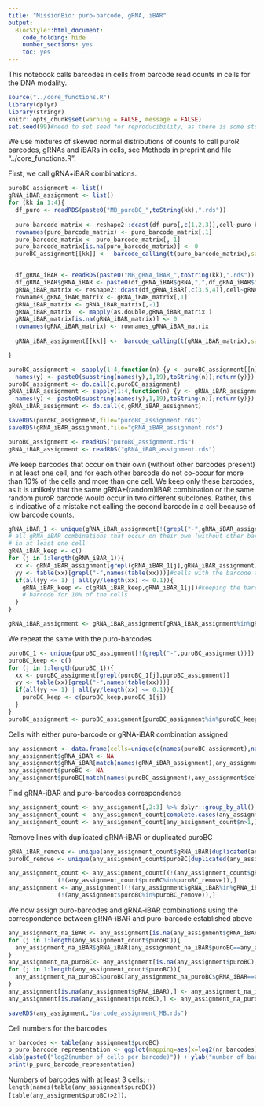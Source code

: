 ```yaml
---
title: "MissionBio: puro-barcode, gRNA, iBAR"
output:
  BiocStyle::html_document:
    code_folding: hide
    number_sections: yes
    toc: yes  
---
```


This notebook calls barcodes in cells from barcode read counts in cells for the DNA modality. 

```r
source("../core_functions.R")
library(dplyr)
library(stringr)
knitr::opts_chunk$set(warning = FALSE, message = FALSE) 
set.seed(99)#need to set seed for reproducibility, as there is some stochasticity in barcode assignment
```


We use mixtures of skewed normal distributions of  counts to call puroR barcodes, gRNAs and iBARs in cells, see Methods in preprint and file "../core_functions.R".

First, we call gRNA+iBAR combinations. 

```r
puroBC_assignment <- list()
gRNA_iBAR_assignment <- list()
for (kk in 1:4){
  df_puro <- readRDS(paste0("MB_puroBC_",toString(kk),".rds"))
  
  puro_barcode_matrix <- reshape2::dcast(df_puro[,c(1,2,3)],cell~puro_barcode)
  rownames(puro_barcode_matrix) <- puro_barcode_matrix[,1]
  puro_barcode_matrix <- puro_barcode_matrix[,-1]
  puro_barcode_matrix[is.na(puro_barcode_matrix)] <- 0
  puroBC_assignment[[kk]] <-  barcode_calling(t(puro_barcode_matrix),sample_name=paste0("puroBC_sample_",toString(kk)),barcode_name="puro-barcode",thresh=2,g=3)


  df_gRNA_iBAR <- readRDS(paste0("MB_gRNA_iBAR_",toString(kk),".rds"))
  df_gRNA_iBAR$gRNA_iBAR <- paste0(df_gRNA_iBAR$gRNA,",",df_gRNA_iBAR$iBAR)
  gRNA_iBAR_matrix <- reshape2::dcast(df_gRNA_iBAR[,c(3,5,4)],cell~gRNA_iBAR,value.var="n")
  rownames_gRNA_iBAR_matrix <- gRNA_iBAR_matrix[,1]
  gRNA_iBAR_matrix <- gRNA_iBAR_matrix[,-1]
  gRNA_iBAR_matrix  <- mapply(as.double,gRNA_iBAR_matrix )
  gRNA_iBAR_matrix[is.na(gRNA_iBAR_matrix)] <- 0
  rownames(gRNA_iBAR_matrix) <- rownames_gRNA_iBAR_matrix
  
  gRNA_iBAR_assignment[[kk]] <-  barcode_calling(t(gRNA_iBAR_matrix),sample_name=paste0("gRNA_iBAR_sample_",toString(kk)),barcode_name="gRNA_iBAR",thresh=2,g=3)

}
```


```r
puroBC_assignment <- sapply(1:4,function(n) {y <- puroBC_assignment[[n]]$barcode_assignment$barcode_assignment; 
  names(y) <- paste0(substring(names(y),1,19),toString(n));return(y)})
puroBC_assignment <- do.call(c,puroBC_assignment)
gRNA_iBAR_assignment <- sapply(1:4,function(n) {y <- gRNA_iBAR_assignment[[n]]$barcode_assignment$barcode_assignment; 
  names(y) <- paste0(substring(names(y),1,19),toString(n));return(y)})
gRNA_iBAR_assignment <- do.call(c,gRNA_iBAR_assignment)

saveRDS(puroBC_assignment,file="puroBC_assignment.rds")
saveRDS(gRNA_iBAR_assignment,file="gRNA_iBAR_assignment.rds")
```


```r
puroBC_assignment <- readRDS("puroBC_assignment.rds")
gRNA_iBAR_assignment <- readRDS("gRNA_iBAR_assignment.rds")
```


We keep barcodes that occur on their own (without other barcodes present) in at least one cell, and for each other barcode do not co-occur for more than 10% of the cells and more than one cell. We keep only these barcodes, as it is unlikely that the same gRNA+(random)iBAR combination or the same random puroR barcode would occur in two different subclones. Rather, this is indicative of a mistake not calling the second barcode in a cell because of low barcode counts. 

```r
gRNA_iBAR_1 <- unique(gRNA_iBAR_assignment[!(grepl("-",gRNA_iBAR_assignment))])
# all gRNA_iBAR combinations that occur on their own (without other barcodes in the same cell) 
# in at least one cell 
gRNA_iBAR_keep <- c()
for (j in 1:length(gRNA_iBAR_1)){
  xx <- gRNA_iBAR_assignment[grepl(gRNA_iBAR_1[j],gRNA_iBAR_assignment)]#cells with the barcode
  yy <- table(xx)[grepl("-",names(table(xx)))]#cells with the barcode and at least one other barcode
  if(all(yy <= 1) | all(yy/length(xx) <= 0.1)){
    gRNA_iBAR_keep <- c(gRNA_iBAR_keep,gRNA_iBAR_1[j])#keeping the barcodes that only occur with each other
    # barcode for 10% of the cells 
  }
}
```


```r
gRNA_iBAR_assignment <- gRNA_iBAR_assignment[gRNA_iBAR_assignment%in%gRNA_iBAR_keep]
```


We repeat the same with the puro-barcodes

```r
puroBC_1 <- unique(puroBC_assignment[!(grepl("-",puroBC_assignment))])
puroBC_keep <- c()
for (j in 1:length(puroBC_1)){
  xx <- puroBC_assignment[grepl(puroBC_1[j],puroBC_assignment)]
  yy <- table(xx)[grepl("-",names(table(xx)))]
  if(all(yy <= 1) | all(yy/length(xx) <= 0.1)){
    puroBC_keep <- c(puroBC_keep,puroBC_1[j])
  }
}
puroBC_assignment <- puroBC_assignment[puroBC_assignment%in%puroBC_keep]
```


Cells with either puro-barcode or gRNA-iBAR combination assigned

```r
any_assignment <- data.frame(cells=unique(c(names(puroBC_assignment),names(gRNA_iBAR_assignment))))
any_assignment$gRNA_iBAR <- NA
any_assignment$gRNA_iBAR[match(names(gRNA_iBAR_assignment),any_assignment$cell)] <- gRNA_iBAR_assignment
any_assignment$puroBC <- NA
any_assignment$puroBC[match(names(puroBC_assignment),any_assignment$cell)] <- puroBC_assignment
```

Find gRNA-iBAR and puro-barcodes correspondence

```r
any_assignment_count <- any_assignment[,2:3] %>% dplyr::group_by_all() %>% dplyr::count()
any_assignment_count <- any_assignment_count[complete.cases(any_assignment_count),]
any_assignment_count <- any_assignment_count[any_assignment_count$n>1,]
```

Remove lines with duplicated gRNA-iBAR or duplicated puroBC

```r
gRNA_iBAR_remove <- unique(any_assignment_count$gRNA_iBAR[duplicated(any_assignment_count$gRNA_iBAR)])
puroBC_remove <- unique(any_assignment_count$puroBC[duplicated(any_assignment_count$puroBC)])

any_assignment_count <- any_assignment_count[(!(any_assignment_count$gRNA_iBAR%in%gRNA_iBAR_remove)) & 
              (!(any_assignment_count$puroBC%in%puroBC_remove)),]
any_assignment <- any_assignment[(!(any_assignment$gRNA_iBAR%in%gRNA_iBAR_remove)) & 
              (!(any_assignment$puroBC%in%puroBC_remove)),]
```

We now assign puro-barcodes and gRNA-iBAR combinations using the correspondence between gRNA-iBAR and puro-barcode established above

```r
any_assignment_na_iBAR <- any_assignment[is.na(any_assignment$gRNA_iBAR),]
for (j in 1:length(any_assignment_count$puroBC)){
  any_assignment_na_iBAR$gRNA_iBAR[any_assignment_na_iBAR$puroBC==any_assignment_count$puroBC[j]] <- any_assignment_count$gRNA_iBAR[j]
}
any_assignment_na_puroBC<- any_assignment[is.na(any_assignment$puroBC),]
for (j in 1:length(any_assignment_count$puroBC)){
  any_assignment_na_puroBC$puroBC[any_assignment_na_puroBC$gRNA_iBAR==any_assignment_count$gRNA_iBAR[j]] <- any_assignment_count$puroBC[j]
}
any_assignment[is.na(any_assignment$gRNA_iBAR),] <- any_assignment_na_iBAR
any_assignment[is.na(any_assignment$puroBC),] <- any_assignment_na_puroBC
```


```r
saveRDS(any_assignment,"barcode_assignment_MB.rds")
```


Cell numbers for the barcodes

```r
nr_barcodes <- table(any_assignment$puroBC)
p_puro_barcode_representation <- ggplot(mapping=aes(x=log2(nr_barcodes))) + geom_histogram()+ theme_classic(base_size=13)  +
xlab(paste0("log2(number of cells per barcode)")) + ylab("number of barcodes")
print(p_puro_barcode_representation)
```


Numbers of barcodes with at least 3 cells: `r length(names(table(any_assignment$puroBC))[table(any_assignment$puroBC)>2])`.